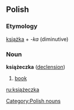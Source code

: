 ==Polish==

===Etymology===
[[książka]] + ''-ka'' (diminutive)

===Noun===
'''książeczka''' {{f}} ([[Wiktionary Appendix:Polish hard feminine noun declension|declension]])

# [[book]]

[[Category:Polish nouns]]

[[ru:książeczka]]